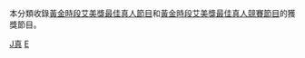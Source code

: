 {{noteTA
|G1=TV}}


本分類收錄[[黃金時段艾美獎最佳真人節目|黃金時段艾美獎最佳真人節目]]和[[黃金時段艾美獎最佳真人競賽節目|黃金時段艾美獎最佳真人競賽節目]]的獲獎節目。

[[Category:艾美獎獲獎節目|J真]]
[[Category:真人秀節目|E]]